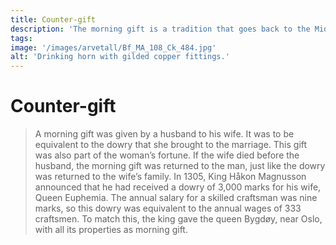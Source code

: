 ```yaml
---
title: Counter-gift
description: 'The morning gift is a tradition that goes back to the Middle Ages.'
tags:
image: '/images/arvetall/Bf_MA_108_Ck_484.jpg'
alt: 'Drinking horn with gilded copper fittings.'
---
```



# Counter-gift

<Blockquote 
    quote='“If he loses her, her heirs are to receive her dowry, but the counter-gift is forfeited.”'
    footer='List of Inheritance, chapter 3' />


<Container stil="initial side">
    A morning gift was given by a husband to his wife. It was to be equivalent to the dowry that she brought to the marriage. This gift was also part of the woman’s fortune. If the wife died before the husband, the morning gift was returned to the man, just like the dowry was returned to the wife’s family. In 1305, King Håkon Magnusson announced that he had received a dowry of 3,000 marks for his wife, Queen Euphemia. The annual salary for a skilled craftsman was nine marks, so this dowry was equivalent to the annual wages of 333 craftsmen. To match this, the king gave the queen Bygdøy, near Oslo, with all its properties as morning gift.
</Container>

<Figure
    image="\images\arvetall\skrin.jpg"
    title="A chest with gifts that could have been a nice morning gift."
    alt="A chest with clothes and jewelry."
>
</Figure>

